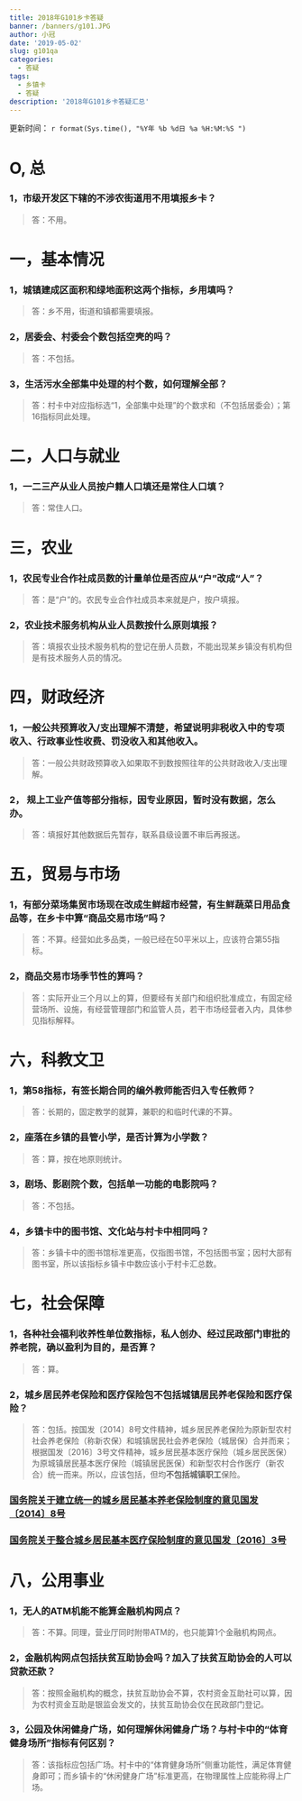 ```yaml
---
title: 2018年G101乡卡答疑
banner: /banners/g101.JPG
author: 小冠
date: '2019-05-02'
slug: g101qa
categories:
  - 答疑
tags:
  - 乡镇卡
  - 答疑
description: '2018年G101乡卡答疑汇总'
---
```


<!--more-->
更新时间：
`r format(Sys.time(), "%Y年 %b %d日 %a %H:%M:%S ")`

# O, 总
### 1，市级开发区下辖的不涉农街道用不用填报乡卡？
> 答：不用。

# 一，基本情况
### 1，城镇建成区面积和绿地面积这两个指标，乡用填吗？
> 答：乡不用，街道和镇都需要填报。

### 2，居委会、村委会个数包括空壳的吗？
> 答：不包括。

### 3，生活污水全部集中处理的村个数，如何理解全部？
> 答：村卡中对应指标选“1，全部集中处理”的个数求和（不包括居委会）；第16指标同此处理。

# 二，人口与就业
### 1，一二三产从业人员按户籍人口填还是常住人口填？
> 答：常住人口。

# 三，农业
### 1，农民专业合作社成员数的计量单位是否应从“户”改成“人”？
> 答：是“户”的。农民专业合作社成员本来就是户，按户填报。

### 2，农业技术服务机构从业人员数按什么原则填报？
> 答：填报农业技术服务机构的登记在册人员数，不能出现某乡镇没有机构但是有技术服务人员的情况。

# 四，财政经济
###  1，一般公共预算收入/支出理解不清楚，希望说明非税收入中的专项收入、行政事业性收费、罚没收入和其他收入。
> 答：一般公共财政预算收入如果取不到数按照往年的公共财政收入/支出理解。

###  2， 规上工业产值等部分指标，因专业原因，暂时没有数据，怎么办。
> 答：填报好其他数据后先暂存，联系县级设置不审后再报送。


# 五，贸易与市场
###  1，有部分菜场集贸市场现在改成生鲜超市经营，有生鲜蔬菜日用品食品等，在乡卡中算“商品交易市场”吗？  
> 答：不算。经营如此多品类，一般已经在50平米以上，应该符合第55指标。

### 2，商品交易市场季节性的算吗？
> 答：实际开业三个月以上的算，但要经有关部门和组织批准成立，有固定经营场所、设施，有经营管理部门和监管人员，若干市场经营者入内，具体参见指标解释。

# 六，科教文卫
###  1，第58指标，有签长期合同的编外教师能否归入专任教师？
> 答：长期的，固定教学的就算，兼职的和临时代课的不算。

###  2，座落在乡镇的县管小学，是否计算为小学数？
> 答：算，按在地原则统计。

###  3，剧场、影剧院个数，包括单一功能的电影院吗？
> 答：不包括。


### 4，乡镇卡中的图书馆、文化站与村卡中相同吗？
> 答：乡镇卡中的图书馆标准更高，仅指图书馆，不包括图书室；因村大部有图书室，所以该指标乡镇卡中数应该小于村卡汇总数。


# 七，社会保障
###  1，各种社会福利收养性单位数指标，私人创办、经过民政部门审批的养老院，确以盈利为目的，是否算？
> 答：算。

###  2，城乡居民养老保险和医疗保险包不包括城镇居民养老保险和医疗保险？
> 答：包括。按国发〔2014〕8号文件精神，城乡居民养老保险为原新型农村社会养老保险（称新农保）和城镇居民社会养老保险（城居保）合并而来；根据国发〔2016〕3号文件精神，城乡居民基本医疗保险（城乡居民医保）为原城镇居民基本医疗保险（城镇居民医保）和新型农村合作医疗（新农合）统一而来。所以，应该包括，但均**不包括城镇职工**保险。

### [国务院关于建立统一的城乡居民基本养老保险制度的意见国发〔2014〕8号](http://www.gov.cn/zwgk/2014-02/26/content_2621907.htm)

### [国务院关于整合城乡居民基本医疗保险制度的意见国发〔2016〕3号](http://www.gov.cn/zhengce/content/2016-01/12/content_10582.htm)

# 八，公用事业
###  1，无人的ATM机能不能算金融机构网点？
> 答：不算。同理，营业厅同时附带ATM的，也只能算1个金融机构网点。

###  2，金融机构网点包括扶贫互助协会吗？加入了扶贫互助协会的人可以贷款还款？
> 答：按照金融机构的概念，扶贫互助协会不算，农村资金互助社可以算，因为农村资金互助是银监会发文的，扶贫互助协会仅在民政部门登记。

###  3，公园及休闲健身广场，如何理解休闲健身广场？与村卡中的“体育健身场所”指标有何区别？
> 答：该指标应包括广场。村卡中的“体育健身场所”侧重功能性，满足体育健身即可；而乡镇卡的“休闲健身广场”标准更高，在物理属性上应能称得上广场。

